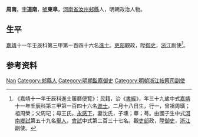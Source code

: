 {{Otheruses|other=名为周南的其他人物|周南}}
{{明清人物信息框
| 姓名 = 周南
| 原名 =
| 圖片名稱= 
| 圖片大小 =
| 圖片說明 = 
| 最高職務 = 浙江按察使司副使
| 國家 = 大明 
| 爵位 =
| 籍貫 = [[河南省|河南省]][[汝州|汝州]][[郟縣|郟縣]]
| 族裔 = 
| 旗籍 = 
| 字號 = 
| 諡號 =
| 出生日期 = 二月十八日
| 出生地點 =
| 逝世日期 = 卒年不詳
| 逝世地點 =
| 墓葬 =
| 配偶 = 沈氏
| 親屬 = 曾祖周璜，祖周榮，父周玘，母王氏
| 出身 =
* 嘉靖十一年壬辰科進士
| 經歷 =
| 著作 =  
}}
'''周南'''{{BD|1494年||？年||}}，[[表字|字]]'''道南'''，[[號|號]]'''東皐'''，[[河南省|河南省]][[汝州|汝州]][[郟縣|郟縣]]人，明朝政治人物。

== 生平 ==
[[嘉靖|嘉靖]]十一年壬辰科第三甲第一百四十六名[[進士|進士]]。[[吏部|吏部]]觀政，陞[[御史|御史]]，[[浙江|浙江]]副使<ref>《嘉靖十一年壬辰科進士履曆便覽》：民籍，治《[[書經|書經]]》，年三十九歲中式[[嘉靖|嘉靖]]十一年壬辰科第三甲第一百四十六名[[進士|進士]]。二月十八日生，行一，曾祖周璜；祖周榮；父周玘；母王氏。[[永感下|永感下]]，妻沈氏，子壎；華；蕚。由國子生中式[[河南|河南]][[鄉試|鄉試]]第五十九名[[舉人|舉人]]，[[會試|會試]]中式第二百三十七名。觀[[吏部|吏部]]政，陞[[御史|御史]]，[[浙江|浙江]]副使。</ref>。

== 参考资料 ==
{{reflist}}

{{嘉靖十一年壬辰科殿试金榜}}

{{Authority control}}

{{DEFAULTSORT:Zhou周}}
[[Category:周姓|Nan]]
[[Category:郟縣人|Category:郟縣人]]
[[Category:明朝監察御史|Category:明朝監察御史]]
[[Category:明朝浙江按察司副使|Category:明朝浙江按察司副使]]


{{明朝人物小作品}}